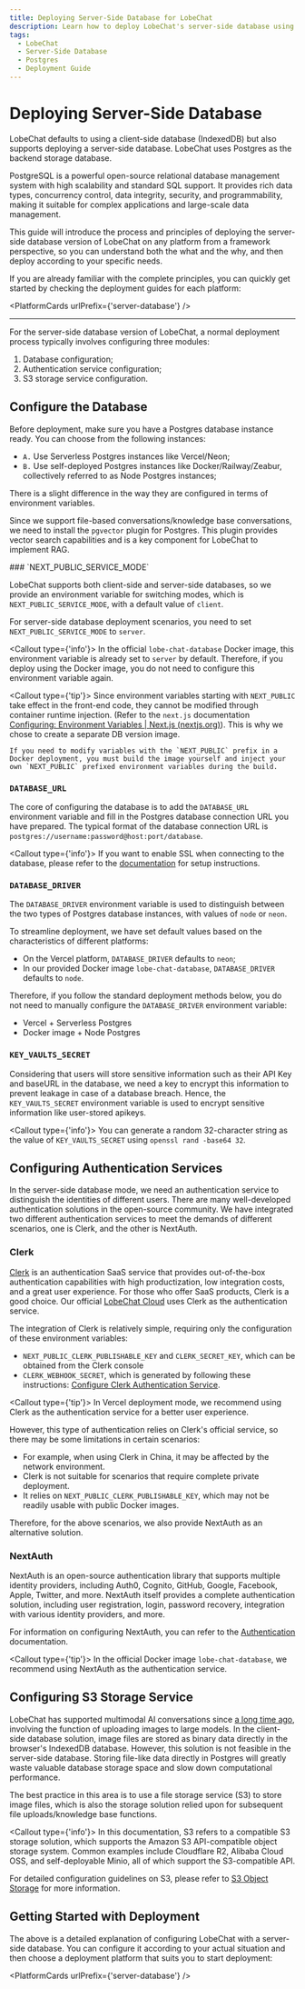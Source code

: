```yaml
---
title: Deploying Server-Side Database for LobeChat
description: Learn how to deploy LobeChat's server-side database using Postgres.
tags:
  - LobeChat
  - Server-Side Database
  - Postgres
  - Deployment Guide
---
```


# Deploying Server-Side Database

LobeChat defaults to using a client-side database (IndexedDB) but also supports deploying a server-side database. LobeChat uses Postgres as the backend storage database.

<Callout>
  PostgreSQL is a powerful open-source relational database management system with high scalability
  and standard SQL support. It provides rich data types, concurrency control, data integrity,
  security, and programmability, making it suitable for complex applications and large-scale data
  management.
</Callout>

This guide will introduce the process and principles of deploying the server-side database version of LobeChat on any platform from a framework perspective, so you can understand both the what and the why, and then deploy according to your specific needs.

If you are already familiar with the complete principles, you can quickly get started by checking the deployment guides for each platform:

<PlatformCards urlPrefix={'server-database'} />

---

For the server-side database version of LobeChat, a normal deployment process typically involves configuring three modules:

1. Database configuration;
2. Authentication service configuration;
3. S3 storage service configuration.

## Configure the Database

Before deployment, make sure you have a Postgres database instance ready. You can choose from the following instances:

- `A.` Use Serverless Postgres instances like Vercel/Neon;
- `B.` Use self-deployed Postgres instances like Docker/Railway/Zeabur, collectively referred to as Node Postgres instances;

<Callout>
  There is a slight difference in the way they are configured in terms of environment variables.
</Callout>

Since we support file-based conversations/knowledge base conversations, we need to install the `pgvector` plugin for Postgres. This plugin provides vector search capabilities and is a key component for LobeChat to implement RAG.

<Steps>
  ### `NEXT_PUBLIC_SERVICE_MODE`

  LobeChat supports both client-side and server-side databases, so we provide an environment variable for switching modes, which is `NEXT_PUBLIC_SERVICE_MODE`, with a default value of `client`.

  For server-side database deployment scenarios, you need to set `NEXT_PUBLIC_SERVICE_MODE` to `server`.

  <Callout type={'info'}>
    In the official `lobe-chat-database` Docker image, this environment variable is already set to
    `server` by default. Therefore, if you deploy using the Docker image, you do not need to configure
    this environment variable again.
  </Callout>

  <Callout type={'tip'}>
    Since environment variables starting with `NEXT_PUBLIC` take effect in the front-end code, they cannot be modified through container runtime injection. (Refer to the `next.js` documentation [Configuring: Environment Variables | Next.js (nextjs.org)](https://nextjs.org/docs/pages/building-your-application/configuring/environment-variables)). This is why we chose to create a separate DB version image.

    If you need to modify variables with the `NEXT_PUBLIC` prefix in a Docker deployment, you must build the image yourself and inject your own `NEXT_PUBLIC` prefixed environment variables during the build.
  </Callout>

  ### `DATABASE_URL`

  The core of configuring the database is to add the `DATABASE_URL` environment variable and fill in the Postgres database connection URL you have prepared. The typical format of the database connection URL is `postgres://username:password@host:port/database`.

  <Callout type={'info'}>
    If you want to enable SSL when connecting to the database, please refer to the
    [documentation](https://stackoverflow.com/questions/14021998/using-psql-to-connect-to-postgresql-in-ssl-mode)
    for setup instructions.
  </Callout>

  ### `DATABASE_DRIVER`

  The `DATABASE_DRIVER` environment variable is used to distinguish between the two types of Postgres database instances, with values of `node` or `neon`.

  To streamline deployment, we have set default values based on the characteristics of different platforms:

  - On the Vercel platform, `DATABASE_DRIVER` defaults to `neon`;
  - In our provided Docker image `lobe-chat-database`, `DATABASE_DRIVER` defaults to `node`.

  Therefore, if you follow the standard deployment methods below, you do not need to manually configure the `DATABASE_DRIVER` environment variable:

  - Vercel + Serverless Postgres
  - Docker image + Node Postgres

  ### `KEY_VAULTS_SECRET`

  Considering that users will store sensitive information such as their API Key and baseURL in the database, we need a key to encrypt this information to prevent leakage in case of a database breach. Hence, the `KEY_VAULTS_SECRET` environment variable is used to encrypt sensitive information like user-stored apikeys.

  <Callout type={'info'}>
    You can generate a random 32-character string as the value of `KEY_VAULTS_SECRET` using `openssl
                                                  rand -base64 32`.
  </Callout>
</Steps>

## Configuring Authentication Services

In the server-side database mode, we need an authentication service to distinguish the identities of different users. There are many well-developed authentication solutions in the open-source community. We have integrated two different authentication services to meet the demands of different scenarios, one is Clerk, and the other is NextAuth.

### Clerk

[Clerk](https://clerk.com?utm_source=lobehub\&utm_medium=docs) is an authentication SaaS service that provides out-of-the-box authentication capabilities with high productization, low integration costs, and a great user experience. For those who offer SaaS products, Clerk is a good choice. Our official [LobeChat Cloud](https://lobechat.com) uses Clerk as the authentication service.

The integration of Clerk is relatively simple, requiring only the configuration of these environment variables:

- `NEXT_PUBLIC_CLERK_PUBLISHABLE_KEY` and `CLERK_SECRET_KEY`, which can be obtained from the Clerk console
- `CLERK_WEBHOOK_SECRET`, which is generated by following these instructions: [Configure Clerk Authentication Service](/docs/self-hosting/advanced/auth/clerk#create-and-configure-webhook-in-clerk).

<Callout type={'tip'}>
  In Vercel deployment mode, we recommend using Clerk as the authentication service for a better
  user experience.
</Callout>

However, this type of authentication relies on Clerk's official service, so there may be some limitations in certain scenarios:

- For example, when using Clerk in China, it may be affected by the network environment.
- Clerk is not suitable for scenarios that require complete private deployment.
- It relies on `NEXT_PUBLIC_CLERK_PUBLISHABLE_KEY`, which may not be readily usable with public Docker images.

Therefore, for the above scenarios, we also provide NextAuth as an alternative solution.

### NextAuth

NextAuth is an open-source authentication library that supports multiple identity providers, including Auth0, Cognito, GitHub, Google, Facebook, Apple, Twitter, and more. NextAuth itself provides a complete authentication solution, including user registration, login, password recovery, integration with various identity providers, and more.

For information on configuring NextAuth, you can refer to the [Authentication](/docs/self-hosting/advanced/authentication) documentation.

<Callout type={'tip'}>
  In the official Docker image `lobe-chat-database`, we recommend using NextAuth as the
  authentication service.
</Callout>

## Configuring S3 Storage Service

LobeChat has supported multimodal AI conversations since [a long time ago](https://x.com/lobehub/status/1724289575672291782), involving the function of uploading images to large models. In the client-side database solution, image files are stored as binary data directly in the browser's IndexedDB database. However, this solution is not feasible in the server-side database. Storing file-like data directly in Postgres will greatly waste valuable database storage space and slow down computational performance.

The best practice in this area is to use a file storage service (S3) to store image files, which is also the storage solution relied upon for subsequent file uploads/knowledge base functions.

<Callout type={'info'}>
  In this documentation, S3 refers to a compatible S3 storage solution, which supports the Amazon S3
  API-compatible object storage system. Common examples include Cloudflare R2, Alibaba Cloud OSS,
  and self-deployable Minio, all of which support the S3-compatible API.
</Callout>

For detailed configuration guidelines on S3, please refer to [S3 Object Storage](/docs/self-hosting/advanced/s3) for more information.

## Getting Started with Deployment

The above is a detailed explanation of configuring LobeChat with a server-side database. You can configure it according to your actual situation and then choose a deployment platform that suits you to start deployment:

<PlatformCards urlPrefix={'server-database'} />
